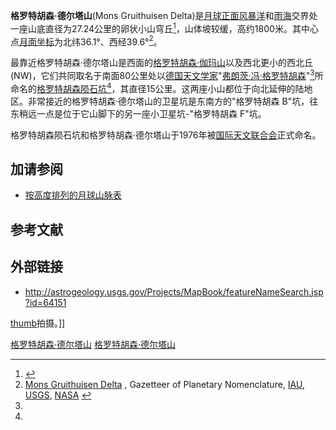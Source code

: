 {{Infobox mountain
| name = 格罗特胡森·德尔塔山
| Photo = Mons Gruithuisen 4145 h1.jpg
| Caption =格罗特胡森·伽玛山(左)和格罗特胡森·德尔塔山(右)<br/>[[月球轨道器4号|月球轨道器4号]]拍摄
| elevation = 900 m<!-- prevent conversion attempts -->
| elevation_ref = 
| listing = [[月球山脉列表#山丘|月球山脉]]
| location = [[月球|月球]]
| coordinates = {{Lunar coords and quad cat|36.1|N|39.6|W}}
| type = [[月丘|月球穹丘]]
| age = 
}}
{{Location map
| {{Moon}}
| width      = 285
| float      = right
| caption    = 格罗特胡森·德尔塔山位置图
| alt        = 格罗特胡森·德尔塔山的位置
| AlternativeMap =Gruithuisen - LROC - WAC.JPG
| mark       = Flashspot.gif
| marksize   = 9
| lat_deg    =10 
| lat_dir    =N 
| lon_deg    =-84.6
| lon_dir    =W
}}
'''格罗特胡森·德尔塔山'''(Mons Gruithuisen Delta)是[[月球正面|月球正面]][[风暴洋|风暴洋]]和[[雨海|雨海]]交界处一座山底直径为27.24公里的卵状小山穹丘<ref name="rukl">{{cite book
| last  = Rükl
| first = Antonín
| authorlink = Antonín Rükl
| title = Atlas Měsíce
| publisher = Aventinum
| location = Praha
| date = 1991
| ref  = Mairan
| pages = 44/9
| isbn = 80-85277-10-7
}}</ref>，山体坡较缓，高约1800米。其中心点[[月面坐标|月面坐标]]为北纬36.1°、西经39.6°<ref name="nasa">[http://planetarynames.wr.usgs.gov/Feature/3981 Mons Gruithuisen Delta] {{Wayback|url=http://planetarynames.wr.usgs.gov/Feature/3981 |date=20210324113128 }}, Gazetteer of Planetary Nomenclature, [[国际天文联合会|IAU]], [[United_States_Geological_Survey|USGS]], [[NASA|NASA]] {{en}}</ref>。

最靠近格罗特胡森·德尔塔山是西面的[[格罗特胡森·伽玛山|格罗特胡森·伽玛山]]以及西北更小的西北丘(NW)，它们共同取名于南面80公里处以[[德国|德国]][[天文学家|天文学家]]"[[弗朗茨·冯·格罗特胡森|弗朗茨·冯·格罗特胡森]]"<ref name="rukl"/>所命名的[[格罗特胡森陨石坑|格罗特胡森陨石坑]]<ref name="nasa"/>，其直径15公里。这两座小山都位于向北延伸的陆地区。非常接近的格罗特胡森·德尔塔山的卫星坑是东南方的"格罗特胡森 B"坑，往东稍远一点是位于它山脚下的另一座小卫星坑-"格罗特胡森 F"坑。

格罗特胡森陨石坑和格罗特胡森·德尔塔山于1976年被[[国际天文联合会|国际天文联合会]]正式命名。

==加请参阅==
* [[月球山脉高度列表|按高度排列的月球山脉表]]

==参考文献==
{{reflist}}

==外部链接==
* http://astrogeology.usgs.gov/Projects/MapBook/featureNameSearch.jsp?id=64151 {{Wayback|url=http://astrogeology.usgs.gov/Projects/MapBook/featureNameSearch.jsp?id=64151 |date=20110927053735 }}
[[image:Domos_Gruithuisen_-_Apolo_15.jpg|thumb]]拍摄。]]

[[Category:月球的山峰|格罗特胡森·德尔塔山]]
[[Category:月球地理特徵|格罗特胡森·德尔塔山]]